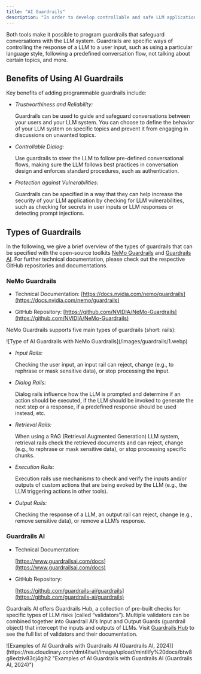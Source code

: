 ```yaml
---
title: "AI Guardrails"
description: "In order to develop controllable and safe LLM applications, you can integrate Scorecard with the open-source toolkits [NeMo Guardrails](https://github.com/NVIDIA/NeMo-Guardrails) and [Guardrails AI](https://github.com/guardrails-ai/guardrails). "
---
```



Both tools make it possible to program guardrails that safeguard conversations with the LLM system. Guardrails are specific ways of controlling the response of a LLM to a user input, such as using a particular language style, following a predefined conversation flow, not talking about certain topics, and more.

## Benefits of Using AI Guardrails

Key benefits of adding programmable guardrails include:

* *Trustworthiness and Reliability:*

  Guardrails can be used to guide and safeguard conversations between your users and your LLM system. You can choose to define the behavior of your LLM system on specific topics and prevent it from engaging in discussions on unwanted topics.

* *Controllable Dialog:*

  Use guardrails to steer the LLM to follow pre-defined conversational flows, making sure the LLM follows best practices in conversation design and enforces standard procedures, such as authentication.

* *Protection against Vulnerabilities:*

  Guardrails can be specified in a way that they can help increase the security of your LLM application by checking for LLM vulnerabilities, such as checking for secrets in user inputs or LLM responses or detecting prompt injections.

## Types of Guardrails

In the following, we give a brief overview of the types of guardrails that can be specified with the open-source toolkits [NeMo Guardrails](https://github.com/NVIDIA/NeMo-Guardrails) and [Guardrails AI](https://github.com/guardrails-ai/guardrails). For further technical documentation, please check out the respective GitHub repositories and documentations.

### NeMo Guardrails

* Technical Documentation: [https://docs.nvidia.com/nemo/guardrails](https://docs.nvidia.com/nemo/guardrails)

* GitHub Repository: [https://github.com/NVIDIA/NeMo-Guardrails](https://github.com/NVIDIA/NeMo-Guardrails)

NeMo Guardrails supports five main types of guardrails (short: rails):

<Frame caption="Type of AI Guardrails with NeMo Guardrails">
  ![Type of AI Guardrails with NeMo Guardrails](/images/guardrails/1.webp)
</Frame>

* *Input Rails:*

  Checking the user input, an input rail can reject, change (e.g., to rephrase or mask sensitive data), or stop processing the input.

* *Dialog Rails:*

  Dialog rails influence how the LLM is prompted and determine if an action should be executed, if the LLM should be invoked to generate the next step or a response, if a predefined response should be used instead, etc.

* *Retrieval Rails:*

  When using a RAG (Retrieval Augmented Generation) LLM system, retrieval rails check the retrieved documents and can reject, change (e.g., to rephrase or mask sensitive data), or stop processing specific chunks.

* *Execution Rails:*

  Execution rails use mechanisms to check and verify the inputs and/or outputs of custom actions that are being evoked by the LLM (e.g., the LLM triggering actions in other tools).

* *Output Rails:*

  Checking the response of a LLM, an output rail can reject, change (e.g., remove sensitive data), or remove a LLM’s response.

### Guardrails AI

* Technical Documentation:

  [https://www.guardrailsai.com/docs](https://www.guardrailsai.com/docs)

* GitHub Repository:

  [https://github.com/guardrails-ai/guardrails](https://github.com/guardrails-ai/guardrails)

Guardrails AI offers Guardrails Hub, a collection of pre-built checks for specific types of LLM risks (called “validators”). Multiple validators can be combined together into Guardrail AI’s Input and Output Guards (guardrail object) that intercept the inputs and outputs of LLMs. Visit [Guardrails Hub](https://hub.guardrailsai.com/) to see the full list of validators and their documentation.

<Frame caption="Examples of AI Guardrails with Guardrails AI (Guardrails AI, 2024)">
  ![Examples of AI Guardrails with Guardrails AI (Guardrails AI, 2024)](https://res.cloudinary.com/dmt4itwit/image/upload/mintlify%20docs/btw8g8edziv83cj4gih2 "Examples of AI Guardrails with Guardrails AI (Guardrails AI, 2024)")
</Frame>
